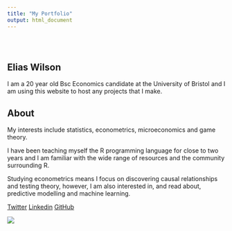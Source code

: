 ```yaml
---
title: "My Portfolio"
output: html_document
---
```


<style type="text/css">
.title {
  display: none;
}

#getting-started img {
  margin-right: 10px;
}

</style>

<div class="row" style="padding-top: 30px;">
<div class="col-sm-6">

# **Elias Wilson**

I am a 20 year old Bsc Economics candidate at the University of Bristol and I am using this website to host any projects that I make. 

## About

My interests include statistics, econometrics, microeconomics and game theory. 

I have been teaching myself the R programming language for close to two years and I am familiar with the wide range of resources and the community surrounding R.

Studying econometrics means I focus on discovering causal relationships and testing theory, however, I am also interested in, and read about, predictive modelling and machine learning.

[Twitter](https://twitter.com/e_liaswilson) 
[Linkedin](https://www.linkedin.com/in/elias-wilson-324685189/) 
[GitHub](https://github.com/e-jw)


</div>
<div class="col-sm-6">

![](images/world.png)


</a>
</div>
